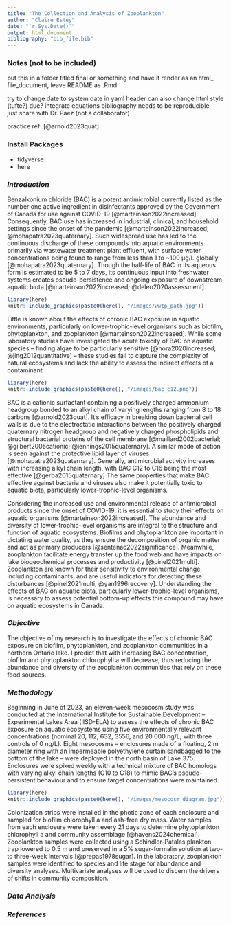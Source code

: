 ```yaml
---
title: "The Collection and Analysis of Zooplankton"
author: "Claire Estey"
date: "`r Sys.Date()`"
output: html_document
bibliography: "bib_file.bib"
---
```


### Notes (not to be included)

put this in a folder titled final or something and have it render as an html_ file_document, leave README as .Rmd

try to change date to system date in yaml header 
can also change html style (tufte?)
due?
integrate equations 
bibliography
needs to be reproducible - just share with Dr. Paez (not a collaborator)

practice ref: [@arnold2023quat]

### Install Packages

- tidyverse
- here

### *Introduction*

  Benzalkonium chloride (BAC) is a potent antimicrobial currently listed as the number one active ingredient in disinfectants approved by the Government of Canada for use against COVID-19 [@marteinson2022increased]. Consequently, BAC use has increased in industrial, clinical, and household settings since the onset of the pandemic [@marteinson2022increased; @mohapatra2023quaternary]. Such widespread use has led to the continuous discharge of these compounds into aquatic environments primarily via wastewater treatment plant effluent, with surface water concentrations being found to range from less than 1 to ~100 µg/L globally [@mohapatra2023quaternary]. Though the half-life of BAC in its aqueous form is estimated to be 5 to 7 days, its continuous input into freshwater systems creates pseudo-persistence and ongoing exposure of downstream aquatic biota [@marteinson2022increased; @deleo2020assessment]. 

```r

library(here)
knitr::include_graphics(paste0(here(), "/images/wwtp_path.jpg"))

```

  Little is known about the effects of chronic BAC exposure in aquatic environments, particularly on lower-trophic-level organisms such as biofilm, phytoplankton, and zooplankton [@marteinson2022increased]. While some laboratory studies have investigated the acute toxicity of BAC on aquatic species – finding algae to be particularly sensitive [@hora2020increased; @jing2012quantitative] – these studies fail to capture the complexity of natural ecosystems and lack the ability to assess the indirect effects of a contaminant. 

  
```r

library(here)
knitr::include_graphics(paste0(here(), "/images/bac_c12.png"))

```

  BAC is a cationic surfactant containing a positively charged ammonium headgroup bonded to an alkyl chain of varying lengths ranging from 8 to 18 carbons [@arnold2023quat]. It’s efficacy in breaking down bacterial cell walls is due to the electrostatic interactions between the positively charged quaternary nitrogen headgroup and negatively charged phospholipids and structural bacterial proteins of the cell membrane [@maillard2002bacterial; @gilbert2005cationic; @jennings2015quaternary]. A similar mode of action is seen against the protective lipid layer of viruses [@mohapatra2023quaternary]. Generally, antimicrobial activity increases with increasing alkyl chain length, with BAC C12 to C16 being the most effective [@gerba2015quaternary] The same properties that make BAC effective against bacteria and viruses also make it potentially toxic to aquatic biota, particularly lower-trophic-level organisms.

Considering the increased use and environmental release of antimicrobial products since the onset of COVID-19, it is essential to study their effects on aquatic organisms [@marteinson2022increased]. The abundance and diversity of lower-trophic-level organisms are integral to the structure and function of aquatic ecosystems. Biofilms and phytoplankton are important in dictating water quality, as they ensure the decomposition of organic matter and act as primary producers [@sentenac2022significance]. Meanwhile, zooplankton facilitate energy transfer up the food web and have impacts on lake biogeochemical processes and productivity [@pinel2021multi]. Zooplankton are known for their sensitivity to environmental change, including contaminants, and are useful indicators for detecting these disturbances [@pinel2021multi; @yan1996recovery]. Understanding the effects of BAC on aquatic biota, particularly lower-trophic-level organisms, is necessary to assess potential bottom-up effects this compound may have on aquatic ecosystems in Canada. 

### *Objective*

The objective of my research is to investigate the effects of chronic BAC exposure on biofilm, phytoplankton, and zooplankton communities in a northern Ontario lake. I predict that with increasing BAC concentration, biofilm and phytoplankton chlorophyll a will decrease, thus reducing the abundance and diversity of the zooplankton communities that rely on these food sources.

### *Methodology*

Beginning in June of 2023, an eleven-week mesocosm study was conducted at the International Institute for Sustainable Development – Experimental Lakes Area (IISD-ELA) to assess the effects of chronic BAC exposure on aquatic ecosystems using five environmentally relevant concentrations (nominal 20, 112, 632, 3556, and 20 000 ng/L; with three controls of 0 ng/L). Eight mesocosms – enclosures made of a floating, 2 m diameter ring with an impermeable polyethylene curtain sandbagged to the bottom of the lake – were deployed in the north basin of Lake 375. Enclosures were spiked weekly with a technical mixture of BAC homologs with varying alkyl chain lengths (C10 to C18) to mimic BAC’s pseudo-persistent behaviour and to ensure target concentrations were maintained. 

```r

library(here)
knitr::include_graphics(paste0(here(), "/images/mesocosm_diagram.jpg"))

```

Colonization strips were installed in the photic zone of each enclosure and sampled for biofilm chlorophyll a and ash-free dry mass. Water samples from each enclosure were taken every 21 days to determine phytoplankton chlorophyll a and community assemblage [@havens2024chemical]. Zooplankton samples were collected using a Schindler-Patalas plankton trap lowered to 0.5 m and preserved in a 5% sugar-formalin solution at two- to three-week intervals [@prepas1978sugar]. In the laboratory, zooplankton samples were identified to species and life stage for abundance and diversity analyses. Multivariate analyses will be used to discern the drivers of shifts in community composition.

### *Data Analysis*



### *References*